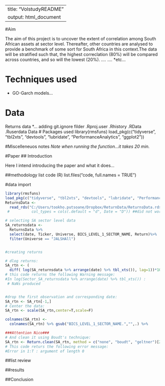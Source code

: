 ------
title: "VolstudyREADME"
output: html_document
---
#Aim

The aim of this project is to uncover the extent of correlation among South African assets at sector level. Thereafter, other countries are analysed to provide a benchmark of some sort for South Africa in this context.The data will be stratified such that, the highest correclation (80%) will be compared across countries, and so will the lowest (20%).
  *....
  *....
  *etc...
  
# Techniques used

  * GO-Garch models...
  
# Data
  Returns data
  *...
  adding git.ignore filder
  .Rproj.user
  .Rhistory
  .RData
  .Ruserdata
Data
# Packages used
library(rmsfuns)
load_pkg(c("tidyverse", "tbl2xts", "devtools", "lubridate", "PerformanceAnalytics", "ggplot2"))

#Miscelleneuos notes
  *Note when running the function...it takes 20 min.
  *
  
  
#Paper
## Introduction

Here I intend introducing the paper and what it does...

##methodology
list code
  (R)
list.files("code, full.names = TRUE")

#data import


```r
library(rmsfuns)
load_pkg(c("tidyverse", "tbl2xts", "devtools", "lubridate", "PerformanceAnalytics", "ggplot2"))
ReturnsData <- 
  read_rds("C:/Users/tookho.putsoane/Dropbox/ReturnData/ReturnsData.rds")
 #          col_types = cols(.default = "d", Date = "D")) ##did not work, please help##

# selecting SA sector level data
SA_returnsdata <-
  ReturnsData %>% 
  select(date, Ticker, Universe, BICS_LEVEL_1_SECTOR_NAME, Return)%>%
  filter(Universe == "JALSHAll")


#creating returns 

# dlog returns:
SA_rtn <- (
  diff( log(SA_returnsdata %>% arrange(date) %>% tbl_xts()), lag=1))*100 
# this code returns the following Warning message:
#In log(Sector_SA_returnsdata %>% arrange(date) %>% tbl_xts()) :
 # NaNs produced


#drop the first observation and corresponding date:
SA_rtn <- SA_rtn[-1,]
# Center the data:
SA_rtn <- scale(SA_rtn,center=T,scale=F) 

colnames(SA_rtn) <- 
  colnames(SA_rtn) %>% gsub("BICS_LEVEL_1_SECTOR_NAME.","",.) %>%                   gsub(".Close","",.)

###Attention Nico###
# And clean it using Boudt's technique:
SA_rtn <- Return.clean(SA_rtn, method = c("none", "boudt", "geltner")[2], alpha=0.01)
# This code returs the following error message: 
#Error in 1:T : argument of length 0
```







##list review

##results

##Conclusion


